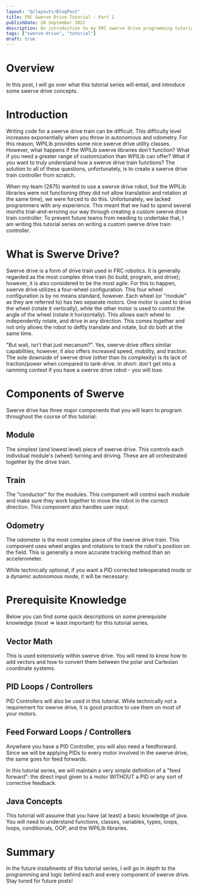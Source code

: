 ```yaml
---
layout: "@/layouts/BlogPost"
title: FRC Swerve Drive Tutorial - Part 1
publishDate: 28 September 2022
description: An introduction to my FRC swerve drive programming tutorial series
tags: ["swerve-drive", "tutorial"]
draft: true
---
```

# Overview
In this post, I will go over what this tutorial series will entail, and introduce some swerve drive concepts. 
# Introduction
Writing code for a swerve drive train can be difficult. This difficulty level increases exponentially when you throw in autonomous and odometry. For this reason, WPILib provides some nice swerve drive utility classes. However, what happens if the WPILib swerve libraries don't function? What if you need a greater range of customization than WPILib can offer? What if you want to truly understand how a swerve drive train functions? The solution to all of these questions, unfortunately, is to create a swerve drive train controller from scratch.  

When my team (2875) wanted to use a swerve drive robot, but the WPILib libraries were not functioning (they did not allow translation and rotation at the same time), we were forced to do this. Unfortunately, we lacked programmers with any experience. This meant that we had to spend several months trial-and-erroring our way through creating a custom swerve drive train controller. To prevent future teams from needing to undertake that, I am writing this tutorial series on writing a custom swerve drive train controller. 
# What is Swerve Drive?
Swerve drive is a form of drive train used in FRC robotics. It is generally regarded as the most complex drive train (to build, program, and drive); however, it is also considered to be the most agile. For this to happen, swerve drive utilizes a four-wheel configuration. This four wheel configuration is by no means standard, however. Each wheel (or "module" as they are referred to) has two separate motors. One motor is used to drive the wheel (rotate it vertically), while the other motor is used to control the angle of the wheel (rotate it horizontally). This allows each wheel to independently rotate, and drive in any direction. This comes together and not only allows the robot to deftly translate and rotate, but do both at the same time. 

"But wait, isn't that just mecanum?". Yes, swerve drive offers similar capabilities, however, it also offers increased speed, mobility, and traction. The sole downside of swerve drive (other than its complexity) is its lack of traction/power when compared to tank drive. In short: don't get into a ramming contest if you have a swerve drive robot - you will lose. 
# Components of Swerve
Swerve drive has three major components that you will learn to program throughout the course of this tutorial:
## Module
The simplest (and lowest level) piece of swerve drive. This controls each individual module's (wheel) turning and driving. These are all orchestrated together by the drive train. 
## Train
The "conductor" for the modules. This component will control each module and make sure they work together to move the robot in the correct direction. This component also handles user input. 
## Odometry
The odometer is the most complex piece of the swerve drive train. This component uses wheel angles and rotations to track the robot's position on the field. This is generally a more accurate tracking method than an accelerometer. 

While technically optional, if you want a PID corrected teleoperated mode or a dynamic autonomous mode, it will be necessary. 
# Prerequisite Knowledge
Below you can find some quick descriptions on some prerequisite knowledge (most ⇒ least important) for this tutorial series. 
## Vector Math
This is used extensively within swerve drive. You will need to know how to add vectors and how to convert them between the polar and Cartesian coordinate systems. 
## PID Loops / Controllers
PID Controllers will also be used in this tutorial. While technically not a requirement for swerve drive, it is good practice to use them on most of your motors. 
## Feed Forward Loops / Controllers
Anywhere you have a PID Controller, you will also need a feedforward. Since we will be applying PIDs to every motor involved in the swerve drive, the same goes for feed forwards. 

In this tutorial series, we will maintain a very simple definition of a "feed forward": the direct input given to a motor WITHOUT a PID or any sort of corrective feedback.
## Java Concepts
This tutorial will assume that you have (at least) a basic knowledge of java. You will need to understand functions, classes, variables, types, loops, loops, conditionals, OOP, and the WPILib libraries. 
# Summary
In the future installments of this tutorial series, I will go in depth to the programming and logic behind each and every component of swerve drive. Stay tuned for future posts!

